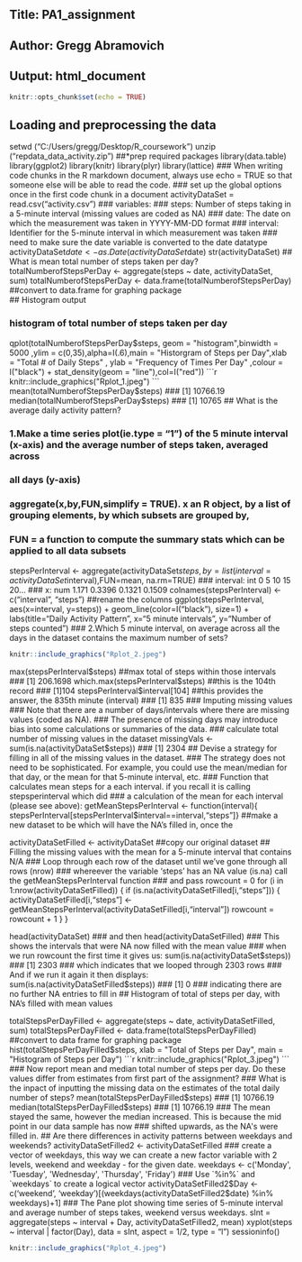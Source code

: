 ## Title: PA1_assignment
## Author: Gregg Abramovich
## Uutput: html_document
```{r setup, include=FALSE}
knitr::opts_chunk$set(echo = TRUE)
```
## Loading and preprocessing the data
setwd ("C:/Users/gregg/Desktop/R_coursework")
unzip ("repdata_data_activity.zip")
##*prep required packages
library(data.table)
library(ggplot2)
library(knitr)
library(plyr)
library(lattice)
### When writing code chunks in the R markdown document, always use echo = TRUE so that someone else will be able to read the code.
### set up the global options once in the first code chunk in a document
activityDataSet = read.csv("activity.csv")
### variables:
### steps: Number of steps taking in a 5-minute interval (missing values are coded as NA)
### date: The date on which the measurement was taken in YYYY-MM-DD format
### interval: Identifier for the 5-minute interval in which measurement was taken
### need to make sure the date variable is converted to the date datatype
activityDataSet$date <- as.Date(activityDataSet$date) 
str(activityDataSet)
## What is mean total number of steps taken per day?
totalNumberofStepsPerDay <- aggregate(steps ~ date, activityDataSet, sum) 
totalNumberofStepsPerDay <- data.frame(totalNumberofStepsPerDay) ##convert to data.frame for graphing package  
## Histogram output

### histogram of total number of steps taken per day
qplot(totalNumberofStepsPerDay$steps, geom = "histogram",binwidth = 5000
      ,ylim = c(0,35),alpha=I(.6),main = "Historgram of Steps per Day",xlab = "Total # of Daily Steps"
      , ylab = "Frequency of Times Per Day"  ,colour = I("black") + stat_density(geom = "line"),col=I("red"))
```{r spd, echo=FALSE, fig.cap="Historgram of Steps per Day", out.width = '100%'}
knitr::include_graphics("Rplot_1.jpeg")
```
mean(totalNumberofStepsPerDay$steps)
### [1] 10766.19
median(totalNumberofStepsPerDay$steps)
### [1] 10765 
## What is the average daily activity pattern?

### 1.Make a time series plot(ie.type = "1") of the 5 minute interval (x-axis) and the average number of steps taken, averaged across 
### all days (y-axis)
### aggregate(x,by,FUN,simplify = TRUE). x an R object, by a list of grouping elements, by which subsets are grouped by,
### FUN = a function to compute the summary stats which can be applied to all data subsets
stepsPerInterval <- aggregate(activityDataSet$steps,by = list(interval = activityDataSet$interval),FUN=mean, na.rm=TRUE)
### interval: int 0 5 10 15 20...
### x: num 1.171 0.3396 0.1321 0.1509
colnames(stepsPerInterval) <- c("interval", "steps") ##rename the columns
ggplot(stepsPerInterval, aes(x=interval, y=steps)) + geom_line(color=I("black"), size=1) + labs(title="Daily Activity Pattern", x="5 minute intervals", y="Number of steps counted")
### 2.Which 5  minute interval, on average across all the days in the dataset contains the maximum number of sets?
```{r spi, echo=FALSE, fig.cap="Daily Activity Pattern", out.width = '100%'}
knitr::include_graphics("Rplot_2.jpeg")
```
max(stepsPerInterval$steps) ##max total of steps within those intervals
### [1] 206.1698
which.max(stepsPerInterval$steps) ##this is the 104th record
### [1]104
stepsPerInterval$interval[104] ##this provides the answer, the 835th minute (interval)
### [1] 835
### Imputing missing values
### Note that there are a number of days/intervals where there are missing values (coded as NA). 
###  The presence of missing days may introduce bias into some calculations or summaries of the data.
### calculate total number of missing values in the dataset
missingVals <- sum(is.na(activityDataSet$steps))
### [1] 2304
## Devise a strategy for filling in all of the missing values in the dataset.
### The strategy does not need to be sophisticated. For example, you could use the mean/median for that day, or the mean for that 5-minute interval, etc.
###  Function that calculates mean steps for a each interval. if you recall it is calling stepsperinterval which did 
###  a calculation of the mean for each interval (please see above):
getMeanStepsPerInterval <- function(interval){
  stepsPerInterval[stepsPerInterval$interval==interval,"steps"]}
##make a new dataset to be which will have the NA's filled in, once the 

activityDataSetFilled <- activityDataSet ##copy our original dataset 
## Filling the missing values with the mean for a 5-minute interval that contains N/A
###  Loop through each row of the dataset until we've gone through all rows (nrow)
### whereever the variable 'steps' has an NA value (is.na) call the getMeanStepsPerInterval function
### and pass 
rowcount = 0 
for (i in 1:nrow(activityDataSetFilled)) { 
  if (is.na(activityDataSetFilled[i,"steps"])) {
     activityDataSetFilled[i,"steps"] <- getMeanStepsPerInterval(activityDataSetFilled[i,"interval"])
     rowcount = rowcount + 1
  }
}

head(activityDataSet)
### and then
head(activityDataSetFilled)
### This shows the intervals that were NA now filled with the mean value
### when we run rowcount the first time it gives us:
sum(is.na(activityDataSet$steps))
### [1] 2303
### which indicates that we looped through 2303 rows
### And if we run it again it then displays:
sum(is.na(activityDataSetFilled$steps))
### [1] 0
### indicating there are no further NA entries to fill in
## Histogram of total of steps per day, with NA's filled with mean values

totalStepsPerDayFilled <- aggregate(steps ~ date, activityDataSetFilled, sum)
totalStepsPerDayFilled <- data.frame(totalStepsPerDayFilled) ##convert to data frame for graphing package
hist(totalStepsPerDayFilled$steps, xlab = "Total of Steps per Day", main = "Histogram of Steps per Day")
```{r tspd, echo=FALSE, fig.cap="Steps per Day", out.width = '100%'}
knitr::include_graphics("Rplot_3.jpeg")
```
### Now report mean and median total number of steps per day. Do these values differ from estimates from first part of the assignment?
### What is the inpact of inputting the missing data on the estimates of the total daily number of steps?
mean(totalStepsPerDayFilled$steps)
### [1] 10766.19
median(totalStepsPerDayFilled$steps)
### [1] 10766.19
### The mean stayed the same, however the median increased. This is because the mid point in our data sample has now
### shifted upwards, as the NA's were filled in.
## Are there differences in activity patterns between weekdays and weekends?
activityDataSetFilled2 <- activityDataSetFilled
### create a vector of weekdays, this way we can create a new factor variable with 2 levels, weekend and weekday - for the given date.
weekdays <- c('Monday', 'Tuesday', 'Wednesday', 'Thursday', 'Friday')
### Use `%in%` and `weekdays` to create a logical vector
activityDataSetFilled2$Day <- c('weekend', 'weekday')[(weekdays(activityDataSetFilled2$date) %in% weekdays)+1]
### The Pane plot showing time series of 5-minute interval and average number of steps takes, weekend versus weekdays.
sInt = aggregate(steps ~ interval + Day, activityDataSetFilled2, mean)
xyplot(steps ~ interval | factor(Day), data = sInt, aspect = 1/2,  type = "l")
sessioninfo()
```{r 5min, echo=FALSE, fig.cap="Weekend versus Weekday Steps", out.width = '100%'}
knitr::include_graphics("Rplot_4.jpeg")
```
